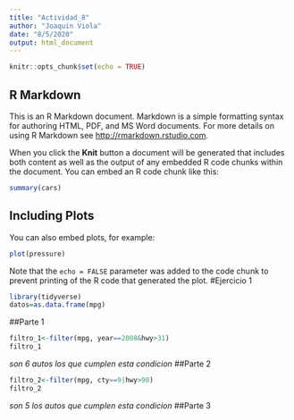 ```yaml
---
title: "Actividad_8"
author: "Joaquin Viola"
date: "8/5/2020"
output: html_document
---
```


```r
knitr::opts_chunk$set(echo = TRUE)
```

## R Markdown

This is an R Markdown document. Markdown is a simple formatting syntax for authoring HTML, PDF, and MS Word documents. For more details on using R Markdown see <http://rmarkdown.rstudio.com>.

When you click the **Knit** button a document will be generated that includes both content as well as the output of any embedded R code chunks within the document. You can embed an R code chunk like this:

```r
summary(cars)
```

## Including Plots

You can also embed plots, for example:

```r
plot(pressure)
```

Note that the `echo = FALSE` parameter was added to the code chunk to prevent printing of the R code that generated the plot.
#Ejercicio 1
```r
library(tidyverse)
datos=as.data.frame(mpg)
```
##Parte 1
```r
filtro_1<-filter(mpg, year==2008&hwy>31)
filtro_1
```
*son 6 autos los que cumplen esta condicion*
##Parte 2
```r
filtro_2<-filter(mpg, cty==9|hwy>90)
filtro_2
```
*son 5 los autos que cumplen esta condicion*
##Parte 3
```r

```